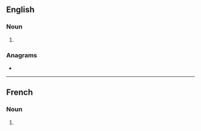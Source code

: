 {{also|latins|Latin@s}}
==English==

===Noun===
{{head|en|noun form}}

# {{plural of|Latin|lang=en}}

===Anagrams===
* {{anagrams|en|a=ailnst|Stalin|instal|talins}}

----

==French==

===Noun===
{{head|fr|noun plural form|g=m}}

# {{plural of|Latin|lang=fr}}